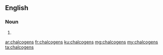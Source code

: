 ==English==

===Noun===
{{head|en|plural}}

# {{plural of|chalcogen|lang=en}}

[[ar:chalcogens]]
[[fr:chalcogens]]
[[ku:chalcogens]]
[[mg:chalcogens]]
[[my:chalcogens]]
[[ta:chalcogens]]